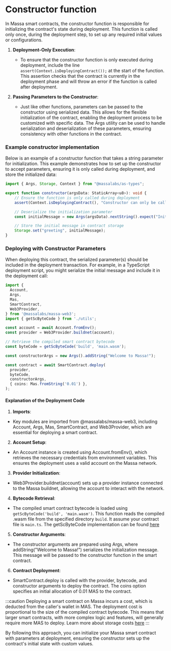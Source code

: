 # Constructor function

In Massa smart contracts, the constructor function is responsible for initializing the contract's state during deployment. This function is called only once, during the deployment step, to set up any required initial values or configurations.

1. **Deployment-Only Execution**:
    - To ensure that the constructor function is only executed during deployment, include the line `assert(Context.isDeployingContract());` at the start of the function. This assertion checks that the contract is currently in the deployment phase and will throw an error if the function is called after deployment.

2. **Passing Parameters to the Constructor**:
    - Just like other functions, parameters can be passed to the constructor using serialized data. This allows for the flexible initialization of the contract, enabling the deployment process to be customized with specific data.
    The Args utility can be used to handle serialization and deserialization of these parameters, ensuring consistency with other functions in the contract.


###  Example constructor implementation
Below is an example of a constructor function that takes a string parameter for initialization. This example demonstrates how to set up the constructor to accept parameters, ensuring it is only called during deployment, and store the initialized data:

```ts
import { Args, Storage, Context } from "@massalabs/as-types";

export function constructor(argsData: StaticArray<u8>): void {
    // Ensure the function is only called during deployment
    assert(Context.isDeployingContract(), "Constructor can only be called during deployment");

    // Deserialize the initialization parameter
    const initialMessage = new Args(argsData).nextString().expect("Initialization parameter missing or invalid");

    // Store the initial message in contract storage
    Storage.set("greeting", initialMessage);
}
```

### Deploying with Constructor Parameters
When deploying this contract, the serialized parameter(s) should be included in the deployment transaction. For example, in a TypeScript deployment script, you might serialize the initial message and include it in the deployment call:

```ts
import {
  Account,
  Args,
  Mas,
  SmartContract,
  Web3Provider,
} from '@massalabs/massa-web3';
import { getScByteCode } from './utils';

const account = await Account.fromEnv();
const provider = Web3Provider.buildnet(account);

// Retrieve the compiled smart contract bytecode
const byteCode = getScByteCode('build', 'main.wasm');

const constructorArgs = new Args().addString("Welcome to Massa!");

const contract = await SmartContract.deploy(
  provider,
  byteCode,
  constructorArgs,
  { coins: Mas.fromString('0.01') },
);
```

#### Explanation of the Deployment Code
1. **Imports**:

- Key modules are imported from @massalabs/massa-web3, including Account, Args, Mas, SmartContract, and Web3Provider, which are essential for deploying a smart contract.

2. **Account Setup**:

- An Account instance is created using Account.fromEnv(), which retrieves the necessary credentials from environment variables. This ensures the deployment uses a valid account on the Massa network.

3. **Provider Initialization**:

- Web3Provider.buildnet(account) sets up a provider instance connected to the Massa buildnet, allowing the account to interact with the network.

4. **Bytecode Retrieval**:

- The compiled smart contract bytecode is loaded using `getScByteCode('build', 'main.wasm')`. This function reads the compiled .wasm file from the specified directory `build`.
 It assume your contract file is `main.ts`. The getScByteCode implementation can be found [here](https://github.com/massalabs/massa-sc-toolkit/blob/a987baa4ad0f5b9a3aea1cc1107d1e90892c5fee/packages/sc-project-initializer/commands/init/src/utils.ts#L8)

5. **Constructor Arguments**:

- The constructor arguments are prepared using Args, where addString("Welcome to Massa!") serializes the initialization message. This message will be passed to the constructor function in the smart contract.

6. **Contract Deployment**:

- SmartContract.deploy is called with the provider, bytecode, and constructor arguments to deploy the contract.
The coins option specifies an initial allocation of 0.01 MAS to the contract.

:::caution
Deploying a smart contract on Massa incurs a cost, which is deducted from the caller's wallet in MAS. The deployment cost is proportional to the size of the compiled contract bytecode. This means that larger smart contracts, with more complex logic and features, will generally require more MAS to deploy. Learn more about storage costs [here](https://docs.massa.net/docs/learn/storage-costs)
:::

By following this approach, you can initialize your Massa smart contract with parameters at deployment, ensuring the constructor sets up the contract's initial state with custom values.